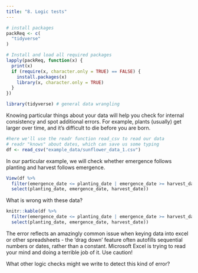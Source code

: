 ```yaml
---
title: "8. Logic tests"
---
```


```r
# install packages
packReq <- c(
  "tidyverse"
)

# Install and load all required packages
lapply(packReq, function(x) {
  print(x)
  if (require(x, character.only = TRUE) == FALSE) {
    install.packages(x)
    library(x, character.only = TRUE)
  }
})
```

```r
library(tidyverse) # general data wrangling
```

Knowing particular things about your data will help you check for internal consistency and spot additional errors. For example, plants (usually) get larger over time, and it's difficult to die before you are born.

```r
#here we'll use the readr function read_csv to read our data
# readr "knows" about dates, which can save us some typing
df <- read_csv("example_data/sunflower_data_1.csv")

```

In our particular example, we will check whether emergence follows planting and harvest follows emergence.

```r
View(df %>%
  filter(emergence_date <= planting_date | emergence_date >= harvest_date | harvest_date <= planting_date) %>%
  select(planting_date, emergence_date, harvest_date))
```

What is wrong with these data?

```r
knitr::kable(df %>%
  filter(emergence_date <= planting_date | emergence_date >= harvest_date | harvest_date <= planting_date) %>%
  select(planting_date, emergence_date, harvest_date))

```

The error reflects an amazingly common issue when keying data into excel or other spreadsheets - the 'drag down' feature often autofills sequential numbers or dates, rather than a constant. Microsoft Excel is trying to read your mind and doing a terrible job of it. Use caution!

What other logic checks might we write to detect this kind of error?
